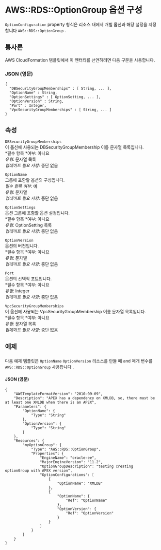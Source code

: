 # AWS::RDS::OptionGroup 옵션 구성

`OptionConfiguration` property 형식은 리소스 내에서 개별 옵션과 해당 설정을 지정합니다 `AWS::RDS::OptionGroup` .

## 통사론

AWS CloudFormation 템플릿에서 이 엔터티를 선언하려면 다음 구문을 사용합니다.

### JSON (영문)

```
{
  "DBSecurityGroupMemberships" : [ String, ... ],
  "OptionName" : String,
  "OptionSettings" : [ OptionSetting, ... ],
  "OptionVersion" : String,
  "Port" : Integer,
  "VpcSecurityGroupMemberships" : [ String, ... ]
}
```

## 속성

`DBSecurityGroupMemberships`  
이 옵션에 사용되는 DBSecurityGroupMembership 이름 문자열 목록입니다.  
*필수 항목 *여부: 아니요  
_유형_: 문자열 목록  
_업데이트 필요 사항_: 중단 없음

`OptionName`  
그룹에 포함할 옵션의 구성입니다.  
_필수 항목 여부_: 예  
_유형_: 문자열  
_업데이트 필요 사항_: 중단 없음

`OptionSettings`  
옵션 그룹에 포함할 옵션 설정입니다.  
*필수 항목 *여부: 아니요  
_유형_: OptionSetting 목록  
_업데이트 필요 사항_: 중단 없음

`OptionVersion`  
옵션의 버전입니다.  
*필수 항목 *여부: 아니요  
_유형_: 문자열  
_업데이트 필요 사항_: 중단 없음

`Port`  
옵션의 선택적 포트입니다.  
*필수 항목 *여부: 아니요  
_유형_: Integer  
_업데이트 필요 사항_: 중단 없음

`VpcSecurityGroupMemberships`  
이 옵션에 사용되는 VpcSecurityGroupMembership 이름 문자열 목록입니다.  
*필수 항목 *여부: 아니요  
_유형_: 문자열 목록  
_업데이트 필요 사항_: 중단 없음

## 예제

###

다음 예제 템플릿은 `OptionName` `OptionVersion` 리소스를 만들 때 and 매개 변수를 `AWS::RDS::OptionGroup` 사용합니다 .

#### JSON (영문)

```
{
    "AWSTemplateFormatVersion": "2010-09-09",
    "Description": "APEX has a dependency on XMLDB, so, there must be at least one XMLDB when there is an APEX",
    "Parameters": {
        "OptionName": {
            "Type": "String"
        },
        "OptionVersion": {
            "Type": "String"
        }
    },
    "Resources": {
        "myOptionGroup": {
            "Type": "AWS::RDS::OptionGroup",
            "Properties": {
                "EngineName": "oracle-ee",
                "MajorEngineVersion": "11.2",
                "OptionGroupDescription": "testing creating optionGroup with APEX version",
                "OptionConfigurations": [
                    {
                        "OptionName": "XMLDB"
                    },
                    {
                        "OptionName": {
                            "Ref": "OptionName"
                        },
                        "OptionVersion": {
                            "Ref": "OptionVersion"
                        }
                    }
                ]
            }
        }
    }
}
```
